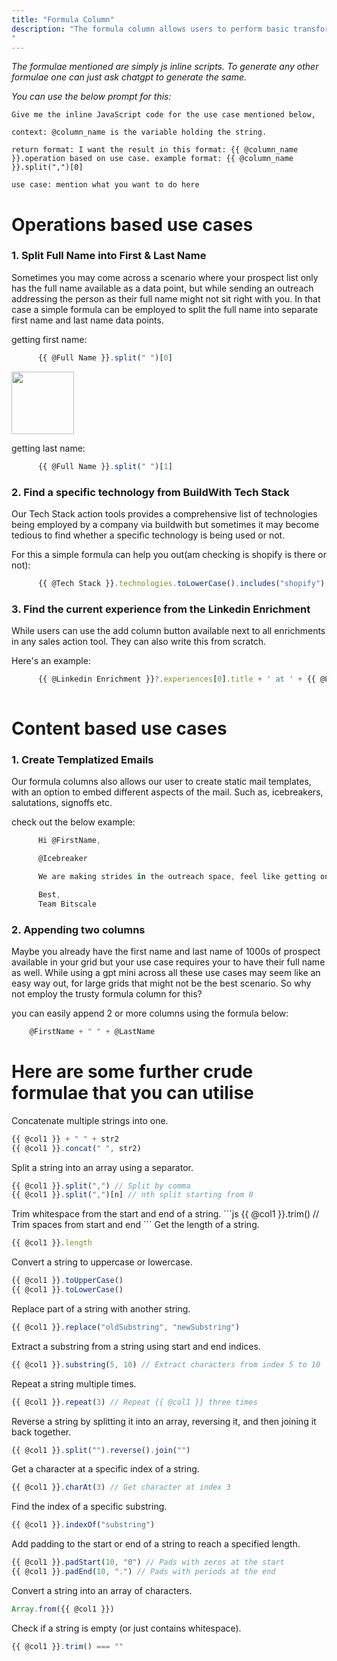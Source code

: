 ```yaml
---
title: "Formula Column"
description: "The formula column allows users to perform basic transformations column wise, enabling them to make the best out of their present data without spending unnecessary credits. The users can easily tag columns using the format : {{ @column }} when performing transformations or operations or using the format : @column when creating a placeholder for static content.
"
---
```


*The formulae mentioned are simply js inline scripts. To generate any other formulae one can just ask chatgpt to generate the same.*

*You can use the below prompt for this:*

```
Give me the inline JavaScript code for the use case mentioned below, 

context: @column_name is the variable holding the string. 

return format: I want the result in this format: {{ @column_name }}.operation based on use case. example format: {{ @column_name }}.split(",")[0]

use case: mention what you want to do here
```

# Operations based use cases

### 1. Split Full Name into First & Last Name

Sometimes you may come across a scenario where your prospect list only has the full name available as a data point, but while sending an outreach addressing the person as their full name might not sit right with you. In that case a simple formula can be employed to split the full name into separate first name and last name data points.

getting first name:

```js
      {{ @Full Name }}.split(" ")[0]
```

<img height="100" src="https://res.cloudinary.com/dbfzpmxn2/image/upload/v1733753357/Screenshot_2024-12-09_at_6.13.43_PM_hmlxp9.png" />

getting last name:

```js
      {{ @Full Name }}.split(" ")[1]
```

### 2. Find a specific technology from BuildWith Tech Stack

Our Tech Stack action tools provides a comprehensive list of technologies being employed by a company via buildwith but sometimes it may become tedious to find whether a specific technology is being used or not.

For this a simple formula can help you out(am checking is shopify is there or not):

```js
      {{ @Tech Stack }}.technologies.toLowerCase().includes("shopify") ? "yes" : "no"
```

### 3. Find the current experience from the Linkedin Enrichment

While users can use the add column button available next to all enrichments in any sales action tool. They can also write this from scratch.

Here's an example:

```js
      {{ @Linkedin Enrichment }}?.experiences[0].title + ' at ' + {{ @Linkedin Enrichment }}?.experiences[0].subtitle
      
```

# Content based use cases

### 1. Create Templatized Emails

Our formula columns also allows our user to create static mail templates, with an option to embed different aspects of the mail. Such as, icebreakers, salutations, signoffs etc.

check out the below example:

```js
      Hi @FirstName,

      @Icebreaker

      We are making strides in the outreach space, feel like getting on board?

      Best,
      Team Bitscale
```

### 2. Appending two columns

Maybe you already have the first name and last name of 1000s of prospect available in your grid but your use case requires your to have their full name as well. While using a gpt mini across all these use cases may seem like an easy way out, for large grids that might not be the best scenario. So why not employ the trusty formula column for this?

you can easily append 2 or more columns using the formula below:

```js
    @FirstName + " " + @LastName
```

# Here are some further crude formulae that you can utilise

<AccordionGroup>
<Accordion title="String Concatenation">
Concatenate multiple strings into one.

```js
{{ @col1 }} + " " + str2
{{ @col1 }}.concat(" ", str2)
```
</Accordion> 
<Accordion title="String Splitting"> 
Split a string into an array using a separator.
  
```js
{{ @col1 }}.split(",") // Split by comma
{{ @col1 }}.split(",")[n] // nth split starting from 0
```
</Accordion> 
<Accordion title="String Trimming"> 
  Trim whitespace from the start and end of a string.
```js
{{ @col1 }}.trim() // Trim spaces from start and end
```
</Accordion> 
<Accordion icon="" title="String Length"> 
  Get the length of a string.

```js
{{ @col1 }}.length
```
</Accordion> 
<Accordion icon="" title="Convert to Uppercase/Lowercase"> 
  Convert a string to uppercase or lowercase.
  
```js
{{ @col1 }}.toUpperCase()
{{ @col1 }}.toLowerCase()
```
</Accordion> 
<Accordion icon="" title="Replace Substring"> 
  Replace part of a string with another string.
  
```js
{{ @col1 }}.replace("oldSubstring", "newSubstring")
```
</Accordion> 
<Accordion icon="" title="Extract Substring"> 
  Extract a substring from a string using start and end indices.
  
```js
{{ @col1 }}.substring(5, 10) // Extract characters from index 5 to 10
```
</Accordion> 
<Accordion icon="" title="Repeat a String"> 
  Repeat a string multiple times.
  
```js
{{ @col1 }}.repeat(3) // Repeat {{ @col1 }} three times
```
</Accordion> 
<Accordion icon="" title="Reverse a String"> 
  Reverse a string by splitting it into an array, reversing it, and then joining it back together.
  
```js
{{ @col1 }}.split("").reverse().join("")
```
</Accordion> 
<Accordion icon="" title="Extract Character at Specific Index"> 
  Get a character at a specific index of a string.
  
```js
{{ @col1 }}.charAt(3) // Get character at index 3
```
</Accordion> <Accordion icon="" title="Find Index of Substring"> 
Find the index of a specific substring.

```js
{{ @col1 }}.indexOf("substring")
```
</Accordion> 
<Accordion icon="" title="Pad Start/End"> 
  Add padding to the start or end of a string to reach a specified length.
  
```js
{{ @col1 }}.padStart(10, "0") // Pads with zeros at the start
{{ @col1 }}.padEnd(10, ".") // Pads with periods at the end
```
</Accordion> 
<Accordion icon="" title="Convert String to Array of Characters"> 
  Convert a string into an array of characters.
  
```js
Array.from({{ @col1 }})
```
</Accordion> 
<Accordion icon="" title="Check if String is Empty"> 
  Check if a string is empty (or just contains whitespace).
  
```js
{{ @col1 }}.trim() === ""
```
</Accordion>
</AccordionGroup>